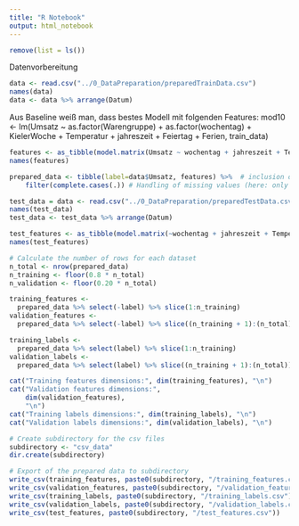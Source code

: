 ```yaml
---
title: "R Notebook"
output: html_notebook
---
```

```r
remove(list = ls())
```

Datenvorbereitung
```r
data <- read.csv("../0_DataPreparation/preparedTrainData.csv")
names(data)
data <- data %>% arrange(Datum)
```
Aus Baseline weiß man, dass bestes Modell mit folgenden Features:
mod10 <- lm(Umsatz ~ as.factor(Warengruppe) +  as.factor(wochentag) + KielerWoche + Temperatur + jahreszeit + Feiertag + Ferien, train_data)
```r
features <- as_tibble(model.matrix(Umsatz ~ wochentag + jahreszeit + Temperatur + as.factor(Warengruppe) + KielerWoche + Feiertag + Ferien, data))
names(features)
```

```r
prepared_data <- tibble(label=data$Umsatz, features) %>%  # inclusion of the dependent variable ('label')
    filter(complete.cases(.)) # Handling of missing values (here: only keeping rows without missing values)
```

```r
test_data = data <- read.csv("../0_DataPreparation/preparedTestData.csv")
names(test_data)
test_data <- test_data %>% arrange(Datum)

test_features <- as_tibble(model.matrix(~wochentag + jahreszeit + Temperatur + as.factor(Warengruppe) + KielerWoche + Feiertag + Ferien + id, test_data))
names(test_features)
```


```r
# Calculate the number of rows for each dataset
n_total <- nrow(prepared_data)
n_training <- floor(0.8 * n_total)
n_validation <- floor(0.20 * n_total)
```

```r
training_features <-
  prepared_data %>% select(-label) %>% slice(1:n_training)
validation_features <-
  prepared_data %>% select(-label) %>% slice((n_training + 1):(n_total))

training_labels <-
  prepared_data %>% select(label) %>% slice(1:n_training)
validation_labels <-
  prepared_data %>% select(label) %>% slice((n_training + 1):(n_total))
```

```r
cat("Training features dimensions:", dim(training_features), "\n")
cat("Validation features dimensions:",
    dim(validation_features),
    "\n")
cat("Training labels dimensions:", dim(training_labels), "\n")
cat("Validation labels dimensions:", dim(validation_labels), "\n")

```

```r
# Create subdirectory for the csv files
subdirectory <- "csv_data"
dir.create(subdirectory)

# Export of the prepared data to subdirectory
write_csv(training_features, paste0(subdirectory, "/training_features.csv"))
write_csv(validation_features, paste0(subdirectory, "/validation_features.csv"))
write_csv(training_labels, paste0(subdirectory, "/training_labels.csv"))
write_csv(validation_labels, paste0(subdirectory, "/validation_labels.csv"))
write_csv(test_features, paste0(subdirectory, "/test_features.csv"))
```


